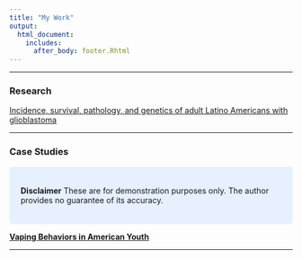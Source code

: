 ```yaml
---
title: "My Work"
output: 
  html_document:
    includes:
      after_body: footer.Rhtml
---
```


***

### Research

[Incidence, survival, pathology, and genetics of adult Latino Americans with glioblastoma](https://link.springer.com/content/pdf/10.1007/s11060-017-2377-0.pdf)

***

### Case Studies

<style>
div.blue { background-color:#e6f0ff; border-radius: 5px; padding: 20px;}
</style>
<div class = "blue">
**Disclaimer** These are for demonstration purposes only. The author provides no guarantee of its accuracy. 
</div>

[**Vaping Behaviors in American Youth**](https://opencasestudies.github.io/ocs-bloomberg-vaping-case-study/index2.html)

***